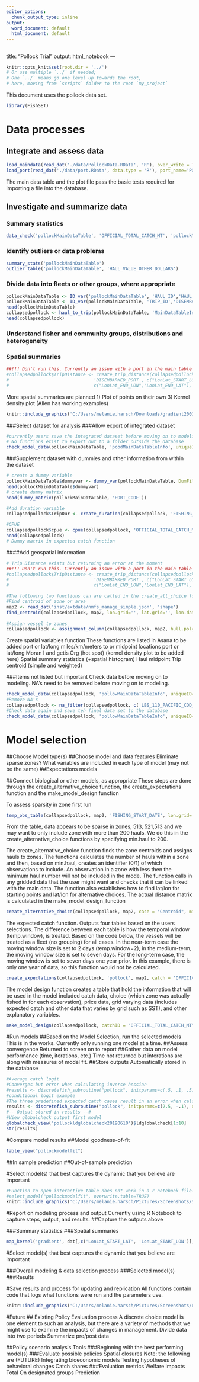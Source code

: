 ```yaml
---
editor_options:
  chunk_output_type: inline
output:
  word_document: default
  html_document: default
---
```

<!-- pdf_document: inst/doc -->
---
title: "Pollock Trial"
output: html_notebook
---
```r
knitr::opts_knit$set(root.dir = '../') 
# Or use multiple `../` if needed; 
# One `../` means go one level up towards the root,
# here, moving from `scripts` folder to the root `my_project`
```

This document uses the pollock data set.
```r
library(FishSET)
```
# Data processes
## Integrate and assess data

```r
load_maindata(read_dat('./data/PollockData.RData', 'R'), over_write = TRUE, project= 'pollock', compare = FALSE, y = NULL)
load_port(read_dat('./data/port.RData', data.type = 'R'), port_name='PORT', over_write = TRUE, project= 'pollock', compare = FALSE, y = NULL)
```
The main data table and the plot file pass the basic tests required for importing a file into the database.

## Investigate and summarize data
###      Summary statistics
```r
data_check('pollockMainDataTable', 'OFFICIAL_TOTAL_CATCH_MT', 'pollockMainDataTableInfo')
```

      
###   Identify outliers or data problems
```r
summary_stats('pollockMainDataTable')  
outlier_table('pollockMainDataTable', 'HAUL_VALUE_OTHER_DOLLARS')
```
   
###  Divide data into fleets or other groups, where appropriate
```r
pollockMainDataTable <- ID_var('pollockMainDataTable', 'HAUL_ID','HAUL_DATE')
pollockMainDataTable <- ID_var(pollockMainDataTable, 'TRIP_ID','DISEMBARKED_PORT', 'DATE_FISHING_BEGAN', 'PERMIT')
head(pollockMainDataTable)
collapsedpollock <- haul_to_trip(pollockMainDataTable, 'MainDataTableInfo', min, mean,'TRIP_ID')
head(collapsedpollock)
```
    
###  Understand fisher and community groups, distributions and heterogeneity
<!--- Nothing here? --->

###  Spatial summaries
```r
##!!! Don't run this. Currently an issue with a port in the main table not being in the port table
#collapsedpollock$TripDistance <- create_trip_distance(collapsedpollock, "pollockPortTable", 'TRIP_ID', 
#                                'DISEMBARKED_PORT', c("LonLat_START_LON","LonLat_START_LAT"),
#                                c("LonLat_END_LON","LonLat_END_LAT"), 'EMBARKED_PORT', 'HAUL_ID')
```
 More spatial summaries are planned
 1) Plot of points on their own
 3) Kernel density plot (Allen has working examples)
```r
knitr::include_graphics('C:/Users/melanie.harsch/Downloads/gradient2001.png')
```
 
###Select dataset for analysis
###Allow export of integrated dataset
```r
#currently users save the integrated dataset before moving on to modeling. It is part of the 'checking' the data before moving on to modeling.
# No functions exist to export out to a folder outside the database
check_model_data(pollockMainDataTable, 'pcodMainDataTableInfo', uniqueID='TRIP_ID')
```

###Supplement dataset with dummies and other information from within the dataset
```r
# create a dummy variable
pollockMainDataTable$dummyvar <- dummy_var(pollockMainDataTable, DumFill=TRUE)
head(pollockMainDataTable$dummyvar)
# create dummy matrix
head(dummy_matrix(pollockMainDataTable, 'PORT_CODE'))

#Add duration variable
collapsedpollock$TripDur <- create_duration(collapsedpollock, 'FISHING_START_DATE', 'DATE_LANDED',  units='minute')

#CPUE
collapsedpollock$cpue <- cpue(collapsedpollock, 'OFFICIAL_TOTAL_CATCH_MT', 'TripDur')
head(collapsedpollock)
# Dummy matrix in expected catch function
```
####Add geospatial information
```r
# Trip Distance exists but returning an error at the moment
##!!! Don't run this. Currently an issue with a port in the main table not being in the port table
#collapsedpollock$TripDistance <- create_trip_distance(collapsedpollock, "pollockPortTable", 'TRIP_ID', 
#                                'DISEMBARKED_PORT', c("LonLat_START_LON","LonLat_START_LAT"),
#                                c("LonLat_END_LON","LonLat_END_LAT"), 'EMBARKED_PORT', 'HAUL_ID')

#The following two functions can are called in the create_alt_choice function but can be called on their own 
#Find centroid of zone or area
map2 <- read_dat('inst/extdata/nmfs_manage_simple.json', 'shape')
find_centroid(collapsedpollock, map2, lon.grid='', lat.grid='', lon.dat='LonLat_START_LON', lat.dat='LonLat_START_LAT', cat='NMFS_AREA', weight.var=NULL)
  
#Assign vessel to zones
collapsedpollock <- assignment_column(collapsedpollock, map2, hull.polygon = TRUE, lon.grid='', lat.grid='', lon.dat='LonLat_START_LON', lat.dat='LonLat_START_LAT', cat='NMFS_AREA', closest.pt = FALSE, epsg=NULL)
```
Create spatial variables function
These functions are listed in Asana to be added
	  port or lat/long   miles/km/meters to or midpoint locations    port or lat/long
    Moran I and getis Org (hot spot) (kernel density plot to be added here)
    Spatial summary statistics (+spatial histogram)
    Haul midpoint
    Trip centroid (simple and weighted) 

###Items not listed but important
Check data before moving on to modeling. NA's need to be removed before moving on to modeling.
```r
check_model_data(collapsedpollock, 'pollowMainDataTableInfo', uniqueID='rowID', save.file = FALSE)
#Remove NA's
collapsedpollock <- na_filter(collapsedpollock, c('LBS_110_PACIFIC_COD_LBS','LBS_270_POLLOCK_LBS'), replace = F, remove = T)
#Check data again and save teh final data set to the database
check_model_data(collapsedpollock, 'pollowMainDataTableInfo', uniqueID='rowID', save.file = TRUE)
```

# Model selection
##Choose Model type(s)
##Choose model and data features
Eliminate sparse zones?
What variables are included in each type of model (may not be the same)
##Expectations models

##Connect biological or other models, as appropriate
These steps are done through the create_alternative_choice function, the create_expectations function and the make_model_design function

To assess sparsity in zone first run
```r
temp_obs_table(collapsedpollock, map2, 'FISHING_START_DATE', lon.grid='', lat.grid='', lon.dat='LonLat_START_LON', lat.dat='LonLat_START_LAT', cat='NMFS_AREA')
```
From the table, data appears to be sparse in zones, 513, 521,513 and we may want to only include zone with more than 200 hauls.
We do this in the create_alternative_choice functions by specifying min.haul to 200.

The create_alternative_choice function finds the zone centroids and assigns hauls to zones. The functions calculates the number of hauls within a zone and then, based on min.haul, creates an identifier (0/1) of which observations to include. An observation in a zone with less then the minimum haul number will not be included in the mode. The function calls in any gridded data that the user might want and checks that it can be linked with the main data. The function also establishes how to find lat/lon for starting points and lat/lon for alternative choices. The actual distance matrix is calculated in the make_model_design_function
```r
create_alternative_choice(collapsedpollock, map2, case = "Centroid", min.haul = 200, haul.trip = "Trip", alt_var = 'centroid',  occasion = 'centroid', 'LonLat_START_LON', 'LonLat_START_LAT', lon.grid='', lat.grid='', cat='NMFS_AREA', use.grid = FALSE, hull.polygon =TRUE, remove.na = T, closest.pt = FALSE, griddedDat = NULL, weight.var = NULL, project = 'pollock')
```

The expected catch function. Outputs four tables based on the users selections. The difference between each table is how the temporal window (temp.window), is treated. Based on the code below, the vessels will be treated as a fleet (no grouping) for all cases. In the near-term case the moving window size is set to 2 days (temp.window=2), in the medium-term, the moving window size is set to seven days. For the long-term case, the moving window is set to seven days one year prior. In this example, there is only one year of data, so this function would not be calculated.
```r
create_expectations(collapsedpollock, 'pollock', map2, catch = 'OFFICIAL_TOTAL_CATCH_MT', temporal = "daily", temp.var = NULL, calc.method = "standardAverage", lag.method = "simple", empty.catch = NULL, empty.expectation = NULL, temp.window = 1, temp.lag = 1, dummy.exp = FALSE, defineGroup = NULL)
```

The model design function creates a table that hold the information that will be used in the model included catch data, choice (which zone was actually fished in for each observation), price data, grid varying data (includes expected catch and other data that varies by grid such as SST), and other explanatory variables.
```r
make_model_design(collapsedpollock, catchID = "OFFICIAL_TOTAL_CATCH_MT", alternativeMatrix = "loaded data", 'LonLat_START_LON', 'LonLat_START_LAT', indeVarsForModel = "", gridVariablesInclude = "", priceCol = NULL, vesselID = NULL, project = 'pollock')
```


#Run models
##Based on the Model Selection, run the selected models
This is in the works. Currently only running one model at a time.
##Assess convergence
Returned to screen on to report
##Gather data on model performance (time, iterations, etc.)
Time not returned but interations are along with measures of model fit.
##Store outputs
Automatically stored in the database 

```r
#Average catch logit
#Converges but error when calculating inverse hessian
#results <- discretefish_subroutine("pollock", initparams=c(.5, .1, .5, .2, .4, .3, .6, .1), optimOpt=c(1000,1.00e-010,1,1), func=logit_avgcat, methodname="BFGS", mod.name='pollock_avg_cat_test4', select.model=FALSE)
#conditional logit example
#The three predefined expected catch cases result in an error when calculating inverse hessian. The user-defined case works
results <- discretefish_subroutine("pollock", initparams=c(2.5, -.1), optimOpt=c(1000,1.00e-08,1,1), func=logit_c, methodname="BFGS", mod.name='pcod_logitParamSet1', select.model=FALSE)
#-- Output stored in results --#
#View globalcheck output first model 
globalcheck_view('pollockldglobalcheck20190610')$ldglobalcheck[1:10]
str(results)
```


#Compare model results
##Model goodness-of-fit
```r
table_view("pollockmodelfit")
```
##In sample prediction
##Out-of-sample prediction

#Select model(s) that best captures the dynamic that you believe are important
```r
#Function to open interactive table does not work in a r notebook file. 
#select_model("pollockmodelfit", overwrite.table=TRUE)
knitr::include_graphics('C:/Users/melanie.harsch/Pictures/Screenshots/Screenshot (25)')

```

#Report on modeling process and output
Currently using R Notebook to capture steps, output, and results. 
##Capture the outputs above 

###Summary statistics
###Spatial summaries
```r
map_kernel('gradient', dat[,c('LonLat_START_LAT', 'LonLat_START_LON')], group=NULL, minmax=NULL)
```
#Select model(s) that best captures the dynamic that you believe are important
  
###Overall modeling & data selection process
###Selected model(s)
###Results

#Save results and process for updating and replication
All functions contain code that logs what functions were run and the parameters use.
```r
knitr::include_graphics('C:/Users/melanie.harsch/Pictures/Screenshots/LogFile.png')
```
 

#Future
## Existing Policy Evaluation process 
A discrete choice model is one element to such an analysis, but there are a variety of methods that we might use to examine the impacts of changes in management.
Divide data into two periods
Summarize pre/post data

##Policy scenario analysis Tools
###Beginning with the best performing model(s)
###Evaluate possible policies
  Spatial closures
  Note: the following are (FUTURE)
     Integrating bioeconomic models
     Testing hypotheses of behavioral changes 
     Catch shares
###Evaluation metrics
Welfare impacts
  Total
  On designated groups
Prediction




